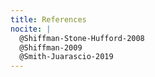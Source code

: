 ```yaml
---
title: References
nocite: |
  @Shiffman-Stone-Hufford-2008
  @Shiffman-2009
  @Smith-Juarascio-2019
---
```


::: {#refs}
:::
